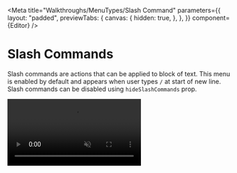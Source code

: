 

<Meta
  title="Walkthroughs/MenuTypes/Slash Command"
  parameters={{
    layout: "padded",
    previewTabs: {
      canvas: {
        hidden: true,
      },
    },
  }}
  component={Editor}
/>

# Slash Commands

Slash commands are actions that can be applied to block of text. This menu is
enabled by default and appears when user types `/` at start of new line. Slash
commands can be disabled using `hideSlashCommands` prop.

<video src={Bubble} playsInline autoPlay muted loop />

#### **Example**

<Canvas>
  <Story name="Slash Command">
    <Editor rows={40} menuType="bubble" heightStrategy="flexible" initialValue={`<p></p>     <p></p>     <p>The <a href="https://www.google.com/url?q=https://pmuy.gov.in/about.html&amp;source=gmail-html&amp;ust=1659722224087000&amp;usg=AOvVaw07jbzvwP2TB6BKhVTAITkp" rel="noopener noreferrer noreferrer" target="_blank">Pradhan Mantri Ujjwala Yojana</a> or PMUY is a flagship scheme of the government aimed at encouraging the use of clean cooking fuel (LPG) for domestic purpose concomitantly trying to safeguard the health of women and children, by preventing chest congestion related diseases. Financial assistance is provided to encourage people to take up new LPG connections which is released in the name of the adult woman of the beneficiary’s family. The scheme was launched on 1 May 2016 in Uttar Pradesh. Even the World Health Organization (WHO) <a href="https://www.google.com/url?q=http://pib.nic.in/PressReleaseIframePage.aspx?PRID%3D1558097&amp;source=gmail-html&amp;ust=1659722224087000&amp;usg=AOvVaw1CufVLDYie5Mgl-k7FtT8h" rel="noopener noreferrer noreferrer" target="_blank">appreciated</a> the scheme for being a <em>‘decisive intervention to check the indoor health pollution being faced by the women of the country’. </em></p>     <p></p>     <p>However, sustaining the use of LPG by the beneficiary families in the absence of a major subsidy or a limited subsidy of Rs. 200 per cylinder, remains a challenge. In this story, we look at the cylinder refill data under PMUY to understand the trends. </p>     <p></p>     <p><strong>PMUY was extended in 2021 and again in 2022</strong></p>     <p></p>     <p>Initially, the scheme was formulated to benefit only certain groups as per the Socio-Economic Caste Census exclusion criteria and was later expanded to include all those belonging to the Below Poverty Line. Under Phase I of the <a href="https://www.google.com/url?q=http://164.100.24.220/loksabhaquestions/annex/178/AU241.pdf&amp;source=gmail-html&amp;ust=1659722224087000&amp;usg=AOvVaw3ic83R3igb1cSqZaNmfZtu" rel="noopener noreferrer noreferrer" target="_blank">scheme</a>, an <a href="https://www.google.com/url?q=http://164.100.24.220/loksabhaquestions/annex/171/AU388.pdf&amp;source=gmail-html&amp;ust=1659722224087000&amp;usg=AOvVaw0d4-HXU6XwWyXtq9t-O9wV" rel="noopener noreferrer noreferrer" target="_blank">annual target</a> of 2 crore beneficiaries was set by the government for each of the three financial years from 2016-17 to 2018-19. However, in this period, over 7.18 crore connections were released which is 1.18 crore connections more than the target. Later, the target was set to provide 8 crore connections by 2020 which was achieved by September 2019. In 2021, Phase-II of the scheme was launched to release 1 crore deposit free LPG connection on pan India basis, in addition to the 8 crore LPG connections already released under Phase-I of PMUY. Again, in 2022, the Government extended the Scheme to release additional 60 lakh LPG connections under PMUY 2.0 on existing modalities. </p>     <p></p>     <p><strong>30% of the LPG connections in India are under PMUY</strong></p>     <p></p>     <p>As on 04 July 2022, according to the PMUY <a href="https://www.google.com/url?q=https://www.pmuy.gov.in/index.aspx&amp;source=gmail-html&amp;ust=1659722224087000&amp;usg=AOvVaw1i4WRuPSjPj1cb1eYaU5RY" rel="noopener noreferrer noreferrer" target="_blank">website</a>, a total of 9.34 crore connections have been released under PMUY since inception, including 1.35 crore connections released under PMUY 2.0. Further, the LPG coverage in the country has <a href="https://www.google.com/url?q=https://www.pmuy.gov.in/about.html&amp;source=gmail-html&amp;ust=1659722224087000&amp;usg=AOvVaw2SkfHCHeckUmvl7HA9QwCH" rel="noopener noreferrer noreferrer" target="_blank">improved</a> from 62% on 01 May 2016 to 99.8% as on 01 April 2021. As on 01 July 2022, there were 30.95 crore Domestic LPG <a href="https://www.google.com/url?q=https://pqars.nic.in/annex/257/AU947.pdf&amp;source=gmail-html&amp;ust=1659722224087000&amp;usg=AOvVaw3g6YARaRUPUaKznbbxH6Kd" rel="noopener noreferrer noreferrer" target="_blank">connections</a> in India. In other words, LPG connections issued under PMUY accounted for 30% of the total connections in the country.</p>     <p></p>     <p><strong>Sustained use of LPG cylinders by beneficiaries remains a challenge</strong></p>     <p></p>     <p>While the increase in coverage and number of connections is a step forward, the scheme can be said to be effective only if the beneficiaries continue to use LPG. The indicator to monitor this progress is tracking the number of refills under the scheme and the trend in average refills. This becomes critical in the light of steep hike in the LPG prices and the government’s subsidy limited to <a href="https://www.google.com/url?q=https://pqars.nic.in/annex/257/AU1638.pdf&amp;source=gmail-html&amp;ust=1659722224087000&amp;usg=AOvVaw2autgpeM8mBO45l65j2b5Y" rel="noopener noreferrer noreferrer" target="_blank">Rs. 200 per cylinder</a> for PMUY beneficiaries.</p>     <p></p>     <p>The price of a 14.2kg Domestic LPG Cylinder (Retail Selling Price at Delhi) has increased from Rs. 650.5 as on <a href="https://www.google.com/url?q=http://164.100.24.220/loksabhaquestions/annex/177/AU1990.pdf&amp;source=gmail-html&amp;ust=1659722224087000&amp;usg=AOvVaw0n6dNEIkklkKo6-LcQnW3Q" rel="noopener noreferrer noreferrer" target="_blank">01 May 2018</a> to Rs. 1053 as on <a href="https://www.google.com/url?q=http://164.100.24.220/loksabhaquestions/annex/179/AU742.pdf&amp;source=gmail-html&amp;ust=1659722224087000&amp;usg=AOvVaw1WPLvwXNtdFkyn7VwhDmYo" rel="noopener noreferrer noreferrer" target="_blank">06 July 2022</a>. That is, in around four years, the price of the regular domestic cylinder has increased by nearly 62%. Since the scheme caters to only those persons who belong to the Below Poverty Line, the affordability of cylinders may dissuade people from consuming LPG refills.  </p>     <p></p>     <p>According to the <a href="https://www.google.com/url?q=https://pqars.nic.in/annex/255/AU2538.pdf&amp;source=gmail-html&amp;ust=1659722224087000&amp;usg=AOvVaw1ktXL-f2ZE4powvfmE5ZGs" rel="noopener noreferrer noreferrer" target="_blank">data</a> on the average number of <a href="https://www.google.com/url?q=http://164.100.24.220/loksabhaquestions/annex/17/AU1281.pdf&amp;source=gmail-html&amp;ust=1659722224087000&amp;usg=AOvVaw2T1lgBzC1dIKH9Mj75Kfor" rel="noopener noreferrer noreferrer" target="_blank">refills</a> under PMUY at the national level based on Parliament <a href="https://www.google.com/url?q=https://pqars.nic.in/annex/256/AU2057.pdf&amp;source=gmail-html&amp;ust=1659722224087000&amp;usg=AOvVaw2fH6TR2663LMo6Qbp2C4tw" rel="noopener noreferrer noreferrer" target="_blank">responses</a> and <a href="https://www.google.com/url?q=https://cag.gov.in/uploads/download_audit_report/2019/Report_No_14_of_2019_Performance_Audit_of_Pradhan_Mantri_Ujjwala_Yojana_Ministry_of_Petroleum_and_Natural_Gas_0.pdf%23page%3D82&amp;source=gmail-html&amp;ust=1659722224087000&amp;usg=AOvVaw3rNbvrQIynvfKPZUoVKgpg" rel="noopener noreferrer noreferrer" target="_blank">CAG Report</a>, there is a consistent decline in the average refills between 2016-17 to 2019-20, from almost 4 to nearly 3. However, in 2020-21, there was a sudden increase in refills under PMUY, with the average refills crossing 4 refills for the first time. In 2021-22, in the period from April 2021 to February 2022 for which data is available, the average refills stand at 3.66 cylinders, with one month left for the financial year to end. </p>     <p></p>         <p></p>     <p><strong>Average increased in 2020-21 because of PMGKP</strong></p>     <p></p>     <p>The sudden increase in the average refills in 2020-21 can be attributed to the government’s scheme that provided up to 3 LPG Cylinder refills free of cost to PMUY beneficiaries in the light of the COVID-19 pandemic. This <a href="https://www.google.com/url?q=https://pqars.nic.in/annex/257/AU946.pdf&amp;source=gmail-html&amp;ust=1659722224087000&amp;usg=AOvVaw2IlpkuuvPwSoQ-kFb_whXP" rel="noopener noreferrer noreferrer" target="_blank">announcement</a> was made under the Pradhan Mantri Garib Kalyan Package (PMGKP) to ameliorate the hardships faced by the poor due to economic disruption caused by the pandemic. The scheme was initially made effective for a period of 3 months starting April 2020, and was later extended till the end of September 2020, and then to 31 December 2020 for those beneficiaries who had been credited with the advance for buying refill but could not buy the refill.  </p>     <p></p>     <p>Over 14.17 crore free refills were provided under the scheme to PMUY beneficiaries across the country. The majority of these refills were provided in Uttar Pradesh (2.7 crores), followed by West Bengal (1.73 crores), and Bihar (1.54 crore). More than one crore refills each were provided in Madhya Pradesh and Rajasthan. These five states together accounted for 58% of the free refills provided under PMGKY in 2020-21. These five states also accounted for 58% of the <a href="https://www.google.com/url?q=http://164.100.24.220/loksabhaquestions/annex/179/AU706.pdf&amp;source=gmail-html&amp;ust=1659722224087000&amp;usg=AOvVaw3bGB8DgXzcgmPwaR-LX3AH" rel="noopener noreferrer noreferrer" target="_blank">beneficiaries</a> under both phases of PMUY as on 01 July 2022. If the free refills under the PMGKP are excluded, then the average number of refills in 2020-21 goes below 3.  </p>     <p></p>     <p><strong>Most states recorded a drop in average refills except in 2020-21</strong></p>     <p></p>     <p>To analyse the trends in the average number of refills consumed across states, those states with at least one lakh LPG connections under PMUY have been considered. The states have been categorized into three based on the number of connections. These are- states with more than 50 lakh connections, those with 10 to 50 lakh connections, and those with 1 lakh to 10 lakh connections. </p>     <p></p>     <p>Like the national trend, the average cylinder refills peaked in 2020-21 and dropped in 2021-22 in all the states except Delhi.</p>     <p></p>     <p>Among the states with more than 50 lakh connections under PMUY, all six states saw a decline in the average number of refills between 2016-17 and 2018-19. Except for Bihar and Odisha, the remaining states witnessed a marginal increase in refills in 2019-20. </p>     <p></p>     <p>Similar trends were observed in Assam, Chhattisgarh, and Gujarat, which had 10 to 50 lakh connections. Of the remaining states in the category, Punjab and Tamil Nadu saw an increase in average refills up to 2018-19 followed by a drop in 2019-20. The average refills in Karnataka were less than 2 in 2016-17 which jumped to 4 in the following year. </p>     <p></p>     <p>Of the states with less than 10 lakh connections, Haryana saw an overall decline in refills from 6.7 in 2016-17 to 5.34 in 2021-22. In Delhi, there was a drastic increase in refills from 6.6 in 2017-18 to 12 in 2018-19, which dropped to 7.9 in 2019-20. In 2021-22, the average refills in Delhi was 6.2. In both Delhi &amp; Haryana, the average refill number is significantly high than in other states. </p>     <p></p>         <p></p>     <p><strong>About 2 crore beneficiaries in 2021-22 took one or no refill</strong></p>     <p></p>     <p>According to a <a href="https://www.google.com/url?q=https://pqars.nic.in/annex/257/AU1740.pdf&amp;source=gmail-html&amp;ust=1659722224087000&amp;usg=AOvVaw1V_rbomqBAzNAyXtAkKrKR" rel="noopener noreferrer noreferrer" target="_blank">response</a> in the Rajya Sabha to a question on the total number of beneficiaries of PMUY who took one or no refills in the last five years, 1.65 crore customers in 2017-18, 4.14 crore in 2018-19, 3.24 crore in 2019-20, 0.77 crore in 2020-21, and 2 crore customers in 2021-22 took one or no refill.  That is, they either did not take a refill at all or took only one refill (including the installation refill). A total of 2 crore PMUY customers out of the total 9.34 crore PMUY customers in 2021-22 accounts for 21.4% of the customers taking one or no refill.  The response also stated that during 2021- 22, out of the total domestic active customers of 30.53 crores, 2.11 crore domestic LPG customers had not taken any refill while 2.91 crores domestic LPG customers had taken only one refill. That is, a total of 5.02 crore customers took either no or one refill. </p>     <p></p>     <p></p>     <p></p>     <p></p>         <p></p>     <p><strong>CAG report, 2019 noted that annual refill consumption for PMUY beneficiaries was low compared to non-PMUY consumers</strong></p>     <p></p>     <p>The issue of sustained use of LPG cylinders under the scheme has been highlighted previously by multiple studies and reports. A CAG report from 2019 noted that the average <a href="https://www.google.com/url?q=https://cag.gov.in/uploads/download_audit_report/2019/Report_No_14_of_2019_Performance_Audit_of_Pradhan_Mantri_Ujjwala_Yojana_Ministry_of_Petroleum_and_Natural_Gas_0.pdf%23page%3D63&amp;source=gmail-html&amp;ust=1659722224087000&amp;usg=AOvVaw2OV7oQl5i0NkpkwI-ucSeL" rel="noopener noreferrer noreferrer" target="_blank">annual refill consumption</a> for PMUY beneficiaries has remained low (roughly half) as compared to non-PMUY consumers. The report also noted that there was a delay in the installation of new connections under the scheme. Further, it found that 14 lakh beneficiaries consumed 3 to 41 cylinders in one month. Nearly two lakh beneficiaries had an annual consumption of more than 12 cylinders. These point toward the risk of domestic cylinders being diverted for commercial purposes. Unsafe practices by beneficiaries such as placing stoves near the cylinder on the ground were also observed by CAG. </p>     <p></p>     <p>Another survey conducted by the <a href="https://www.google.com/url?q=https://riceinstitute.org/research/persistence-of-solid-fuel-use-despite-increases-in-lpg-ownership-new-survey-evidence-from-rural-north-india/&amp;source=gmail-html&amp;ust=1659722224087000&amp;usg=AOvVaw0gTR7as8h76go5DhvPE-f4" rel="noopener noreferrer noreferrer" target="_blank">Research Institute for Compassionate Economics</a> in 2018 found that despite having LPG connections, about 78% of the respondents in Rajasthan, Uttar Pradesh, Bihar, and Madhya Pradesh used traditional wood <em>chulhas </em>(stoves) for cooking. These are also those states with a higher number of beneficiaries under PMUY. </p>     <p></p>     <p><strong>Ecowrap noted that increasing prices will result in people going back to using unclean fuels for cooking</strong></p>     <p></p>     <p>SBI’s research report, <a href="https://www.google.com/url?q=https://sbi.co.in/documents/13958/2820818/1702201428-Ecowrap_20200217.pdf/4d805b7b-86ed-345c-8232-854791b64a0e?t%3D1581929334459%26TSPD_101_R0%3D08b90ded0cab2000e8a5cb804d29d09803b1bfb41d0e7b3aa930ba7ecaf2c1e8ad96005228a5d8d608f97602f514300070980d60447c1fcb32b0461dc8516bf0322bc450751feb20fe6eda083c466d65b4c72c23f3a114277de8524d20a825ee&amp;source=gmail-html&amp;ust=1659722224087000&amp;usg=AOvVaw2Dp0atJ3Vfipo9X_AV7EM-" rel="noopener noreferrer noreferrer" target="_blank">Ecowrap</a>, published in February 2020 stated that “<em>PMUY has solved the problem of availability, but the affordability barrier still exists.</em>” As per their analysis, 54.2% of total PMUY consumers consumed up to 3 cylinders in a year or more while a family of 4 requires at least 3-4 cylinders per year. It noted that PMUY use among the rural households in states with low per capita income may be lower due to continuous increases in LPG prices and that the beneficiaries go back to using unclean fuels for cooking. </p>     <p></p>     <p><strong>Gains made with PMUY stand threatened with an increase in prices</strong></p>     <p></p>     <p>The PMUY has resulted in a large number of rural households shifting to use cleaner LPG fuel for cooking. However, these gains stand threatened in the light of the steep increase in LPG prices and the limited government subsidy of Rs. 200 per cylinder. Data also indicates that after the free cylinder intervention under the PMGKP increased the average refills in 2020-21, the average decreased in 2021-22. </p>     <p></p>     <p><strong>Featured Image:</strong> <a href="https://www.google.com/url?q=https://www.ceew.in/sites/all/themes/ceew/images/energy.jpg&amp;source=gmail-html&amp;ust=1659722224087000&amp;usg=AOvVaw2GN9AJodaDzeZjQEksYQaL" rel="noreferrer noopener noreferrer" target="_blank">PM Ujjwala  LPG Cylinder Refills</a></p>     <p></p>`} />
  </Story>
</Canvas>
